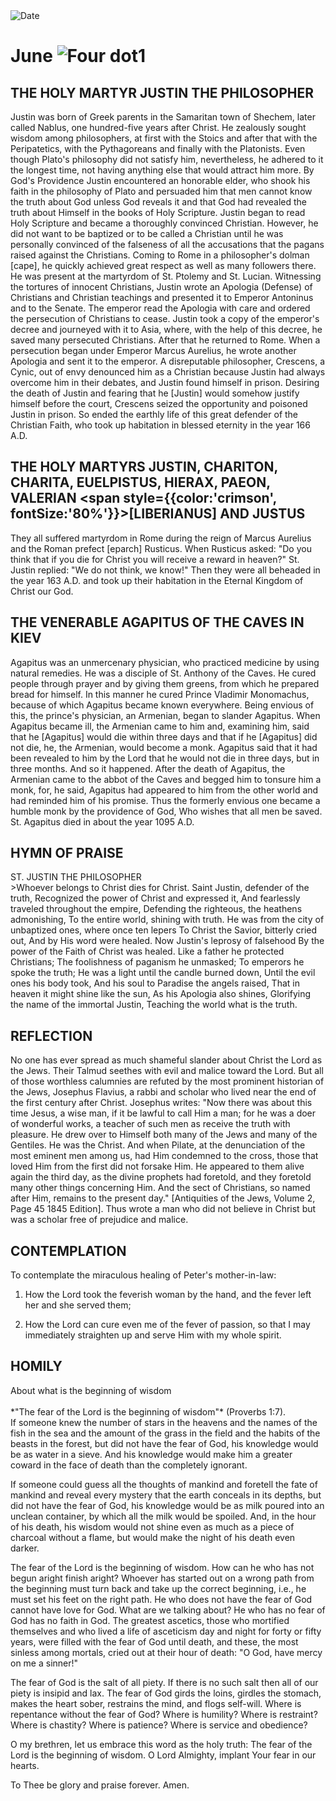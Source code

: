 
<RunningHead />
<Image src="/title-imprint.png" height={68} width={50} alt="Date" className="title-imprint"/>

# <div id="date">June <Image className="four-dot" src="/four-dot.png" height={15} width={15} alt="Four dot" />1</div>

## THE HOLY MARTYR JUSTIN THE PHILOSOPHER

Justin was born of Greek parents in the Samaritan town of Shechem, later called Nablus, one hundred-five years after Christ. He zealously sought wisdom among philosophers, at first with the Stoics and after that with the Peripatetics, with the Pythagoreans and finally with the Platonists. Even though Plato's philosophy did not satisfy him, nevertheless, he adhered to it the longest time, not having anything else that would attract him more. By God's Providence Justin encountered an honorable elder, who shook his faith in the philosophy of Plato and persuaded him that men cannot know the truth about God unless God reveals it and that God had revealed the truth about Himself in the books of Holy Scripture. Justin began to read Holy Scripture and became a thoroughly convinced Christian. However, he did not want to be baptized or to be called a Christian until he was personally convinced of the falseness of all the accusations that the pagans raised against the Christians. Coming to Rome in a philosopher's dolman [cape], he quickly achieved great respect as well as many followers there. He was present at the martyrdom of St. Ptolemy and St. Lucian. Witnessing the tortures of innocent Christians, Justin wrote an Apologia (Defense) of Christians and Christian teachings and presented it to Emperor Antoninus and to the Senate. The emperor read the Apologia with care and ordered the persecution of Christians to cease. Justin took a copy of the emperor's decree and journeyed with it to Asia, where, with the help of this decree, he saved many persecuted Christians. After that he returned to Rome. When a persecution began under Emperor Marcus Aurelius, he wrote another Apologia and sent it to the emperor. A disreputable philosopher, Crescens, a Cynic, out of envy denounced him as a Christian because Justin had always overcome him in their debates, and Justin found himself in prison. Desiring the death of Justin and fearing that he [Justin] would somehow justify himself before the court, Crescens seized the opportunity and poisoned Justin in prison. So ended the earthly life of this great defender of the Christian Faith, who took up habitation in blessed eternity in the year 166 A.D.

## THE HOLY MARTYRS JUSTIN, CHARITON, CHARITA, EUELPISTUS, HIERAX, PAEON, VALERIAN <span style={{color:'crimson', fontSize:'80%'}}>[LIBERIANUS]</span> AND JUSTUS

They all suffered martyrdom in Rome during the reign of Marcus Aurelius and the Roman prefect [eparch] Rusticus. When Rusticus asked: "Do you think that if you die for Christ you will receive a reward in heaven?" St. Justin replied: "We do not think, we know!" Then they were all beheaded in the year 163 A.D. and took up their habitation in the Eternal Kingdom of Christ our God.

## THE VENERABLE AGAPITUS OF THE CAVES IN KIEV

Agapitus was an unmercenary physician, who practiced medicine by using natural remedies. He was a disciple of St. Anthony of the Caves. He cured people through prayer and by giving them greens, from which he prepared bread for himself. In this manner he cured Prince Vladimir Monomachus, because of which Agapitus became known everywhere. Being envious of this, the prince's physician, an Armenian, began to slander Agapitus. When Agapitus became ill, the Armenian came to him and, examining him, said that he [Agapitus] would die within three days and that if he [Agapitus] did not die, he, the Armenian, would become a monk. Agapitus said that it had been revealed to him by the Lord that he would not die in three days, but in three months. And so it happened. After the death of Agapitus, the Armenian came to the abbot of the Caves and begged him to tonsure him a monk, for, he said, Agapitus had appeared to him from the other world and had reminded him of his promise. Thus the formerly envious one became a humble monk by the providence of God, Who wishes that all men be saved. St. Agapitus died in about the year 1095 A.D.


## HYMN OF PRAISE
<div style={{textAlign:'center', color:'crimson', fontWeight:'bold'}}>
ST. JUSTIN THE PHILOSOPHER
</div>
>Whoever belongs to Christ dies for Christ.  
Saint Justin, defender of the truth,  
Recognized the power of Christ and expressed it,  
And fearlessly traveled throughout the empire,  
Defending the righteous, the heathens admonishing,  
To the entire world, shining with truth.  
He was from the city of unbaptized ones, where once ten lepers  
To Christ the Savior, bitterly cried out,  
And by His word were healed.  
Now Justin's leprosy of falsehood  
By the power of the Faith of Christ was healed.  
Like a father he protected Christians;  
The foolishness of paganism he unmasked;  
To emperors he spoke the truth;  
He was a light until the candle burned down,  
Until the evil ones his body took,  
And his soul to Paradise the angels raised,  
That in heaven it might shine like the sun,  
As his Apologia also shines,  
Glorifying the name of the immortal Justin,  
Teaching the world what is the truth.  

## REFLECTION

No one has ever spread as much shameful slander about Christ the Lord as the Jews. Their Talmud seethes with evil and malice toward the Lord. But all of those worthless calumnies are refuted by the most prominent historian of the Jews, Josephus Flavius, a rabbi and scholar who lived near the end of the first century after Christ. Josephus writes: "Now there was about this time Jesus, a wise man, if it be lawful to call Him a man; for he was a doer of wonderful works, a teacher of such men as receive the truth with pleasure. He drew over to Himself both many of the Jews and many of the Gentiles. He was the Christ. And when Pilate, at the denunciation of the most eminent men among us, had Him condemned to the cross, those that loved Him from the first did not forsake Him. He appeared to them alive again the third day, as the divine prophets had foretold, and they foretold many other things concerning Him. And the sect of Christians, so named after Him, remains to the present day." [Antiquities of the Jews, Volume 2, Page 45 1845 Edition]. Thus wrote a man who did not believe in Christ but was a scholar free of prejudice and malice.

## CONTEMPLATION

To contemplate the miraculous healing of Peter's mother-in-law:

1. How the Lord took the feverish woman by the hand, and the fever left her and she served them;

2. How the Lord can cure even me of the fever of passion, so that I may immediately straighten up and serve Him with my whole spirit.


## HOMILY
<div style={{textAlign:'center', color:'crimson', fontWeight:'bold'}}>
About what is the beginning of wisdom
</div>
<br />
<div style={{textAlign:'right'}}>
*"The fear of the Lord is the beginning of wisdom"* (Proverbs 1:7).
</div>
If someone knew the number of stars in the heavens and the names of the fish in the sea and the amount of the grass in the field and the habits of the beasts in the forest, but did not have the fear of God, his knowledge would be as water in a sieve. And his knowledge would make him a greater coward in the face of death than the completely ignorant.

If someone could guess all the thoughts of mankind and foretell the fate of mankind and reveal every mystery that the earth conceals in its depths, but did not have the fear of God, his knowledge would be as milk poured into an unclean container, by which all the milk would be spoiled. And, in the hour of his death, his wisdom would not shine even as much as a piece of charcoal without a flame, but would make the night of his death even darker.

The fear of the Lord is the beginning of wisdom. How can he who has not begun aright finish aright? Whoever has started out on a wrong path from the beginning must turn back and take up the correct beginning, i.e., he must set his feet on the right path. He who does not have the fear of God cannot have love for God. What are we talking about? He who has no fear of God has no faith in God. The greatest ascetics, those who mortified themselves and who lived a life of asceticism day and night for forty or fifty years, were filled with the fear of God until death, and these, the most sinless among mortals, cried out at their hour of death: "O God, have mercy on me a sinner!"

The fear of God is the salt of all piety. If there is no such salt then all of our piety is insipid and lax. The fear of God girds the loins, girdles the stomach, makes the heart sober, restrains the mind, and flogs self-will. Where is repentance without the fear of God? Where is humility? Where is restraint? Where is chastity? Where is patience? Where is service and obedience?

O my brethren, let us embrace this word as the holy truth: The fear of the Lord is the beginning of wisdom. O Lord Almighty, implant Your fear in our hearts.

To Thee be glory and praise forever. Amen.